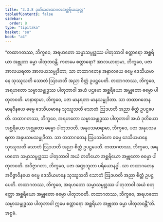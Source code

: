 ```yaml
---
title: "3.3.8 ဒုတိယတထာဂတအစ္ဆရိယသုတ္တ"
tableOfContents: false
sidebar:
  order: 8
type: "tipitaka"
basket: "su"
book: "a4"
---
```



<DynamicBreadcrumb />

<Division number="128" book="a4" e="ch" v="15" p="447">

<Paragraph number="815" book="a4">
“တထာဂတဿ, ဘိက္ခဝေ, အရဟတော သမ္မာသမ္ဗုဒ္ဓဿ ပါတုဘာဝါ စတ္တာရော အစ္ဆရိယာ အဗ္ဘုတာ ဓမ္မာ ပါတုဘဝန္တိ. ကတမေ စတ္တာရော? အာလယာရာမာ, ဘိက္ခဝေ, ပဇာ အာလယရတာ အာလယသမ္မုဒိတာ; သာ တထာဂတေန အနာလယေ ဓမ္မေ ဒေသိယမာနေ သုဿူသတိ သောတံ ဩဒဟတိ အညာ စိတ္တံ ဥပဋ္ဌပေတိ. တထာဂတဿ, ဘိက္ခဝေ, အရဟတော သမ္မာသမ္ဗုဒ္ဓဿ ပါတုဘာဝါ အယံ ပဌမော အစ္ဆရိယော အဗ္ဘုတော ဓမ္မော ပါတုဘဝတိ.
</Paragraph>

<Paragraph number="816" book="a4">
မာနာရာမာ, ဘိက္ခဝေ, ပဇာ မာနရတာ မာနသမ္မုဒိတာ. သာ တထာဂတေန မာနဝိနယေ ဓမ္မေ ဒေသိယမာနေ သုဿူသတိ သောတံ ဩဒဟတိ အညာ စိတ္တံ ဥပဋ္ဌပေတိ. တထာဂတဿ, ဘိက္ခဝေ, အရဟတော သမ္မာသမ္ဗုဒ္ဓဿ ပါတုဘာဝါ အယံ ဒုတိယော အစ္ဆရိယော အဗ္ဘုတော ဓမ္မော ပါတုဘဝတိ.
</Paragraph>

<Paragraph number="817" book="a4">
အနုပသမာရာမာ, ဘိက္ခဝေ, ပဇာ အနုပသမရတာ အနုပသမသမ္မုဒိတာ. သာ တထာဂတေန ဩပသမိကေ ဓမ္မေ ဒေသိယမာနေ သုဿူသတိ သောတံ ဩဒဟတိ အညာ စိတ္တံ ဥပဋ္ဌပေတိ. တထာဂတဿ, ဘိက္ခဝေ, အရဟတော သမ္မာသမ္ဗုဒ္ဓဿ ပါတုဘာဝါ အယံ တတိယော အစ္ဆရိယော အဗ္ဘုတော ဓမ္မော ပါတုဘဝတိ.
</Paragraph>

<Paragraph number="818" book="a4">
အဝိဇ္ဇာဂတာ, ဘိက္ခဝေ, ပဇာ အဏ္ဍဘူတာ ပရိယောနဒ္ဓါ. သာ တထာဂတေန အဝိဇ္ဇာဝိနယေ ဓမ္မေ ဒေသိယမာနေ သုဿူသတိ သောတံ ဩဒဟတိ အညာ စိတ္တံ ဥပဋ္ဌပေတိ. တထာဂတဿ, ဘိက္ခဝေ, အရဟတော သမ္မာသမ္ဗုဒ္ဓဿ ပါတုဘာဝါ အယံ စတုတ္ထော အစ္ဆရိယော အဗ္ဘုတော ဓမ္မော ပါတုဘဝတိ. တထာဂတဿ, ဘိက္ခဝေ, အရဟတော သမ္မာသမ္ဗုဒ္ဓဿ ပါတုဘာဝါ ဣမေ စတ္တာရော အစ္ဆရိယာ အဗ္ဘုတာ ဓမ္မာ ပါတုဘဝန္တီ”တိ.

</Paragraph>
</Division>

<Paragraph number="819" type="center" book="a4">
အဋ္ဌမံ.
</Paragraph>